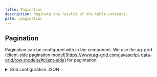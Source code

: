 ```yaml
---
title: Pagination
description: Paginate the results of the table contents.
path: /pagination
---
```




## Pagination
Pagination can be configured with in the component.  We use the ag-grid (client-side pagination model)[https://www.ag-grid.com/javascript-data-grid/row-models/#client-side] for pagintation.

<details>
    <summary>Grid configuration JSON</summary>
```json
{
  "label": "AG Grid",
  "key": "aggrid",
  "type": "aggrid",
  "agGridConfig": {
    "rowData": [...],
    "paginationPageSize": 2,
    "pagination": true
  },
  "tableView": true,
  "validateWhenHidden": false
}
```
</details>

<PaginatedForm />
